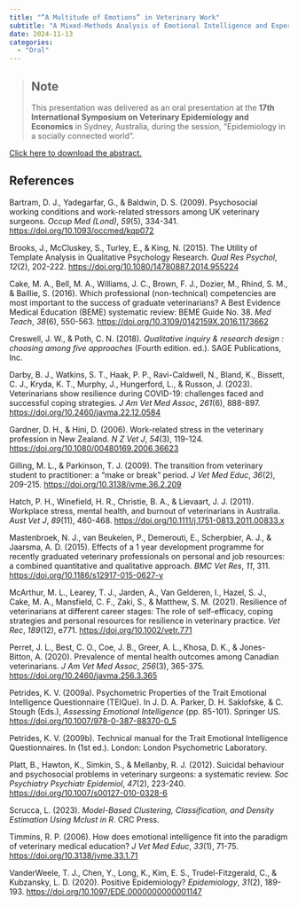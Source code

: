 ```yaml
---
title: "“A Multitude of Emotions” in Veterinary Work"
subtitle: "A Mixed-Methods Analysis of Emotional Intelligence and Experiences in Early-Career Veterinarians"
date: 2024-11-13
categories:
  - "Oral"
---
```


> ## Note
>
> This presentation was delivered as an oral presentation at the **17th International Symposium on Veterinary Epidemiology and Economics** in Sydney, Australia, during the session, "Epidemiology in a socially connected world".

[Click here to download the abstract.](files/isvee-abstract.pdf)

## References

Bartram, D. J., Yadegarfar, G., & Baldwin, D. S. (2009). Psychosocial working conditions and work-related stressors among UK veterinary surgeons. *Occup Med (Lond)*, *59*(5), 334-341. <https://doi.org/10.1093/occmed/kqp072>

Brooks, J., McCluskey, S., Turley, E., & King, N. (2015). The Utility of Template Analysis in Qualitative Psychology Research. *Qual Res Psychol*, *12*(2), 202-222. <https://doi.org/10.1080/14780887.2014.955224>

Cake, M. A., Bell, M. A., Williams, J. C., Brown, F. J., Dozier, M., Rhind, S. M., & Baillie, S. (2016). Which professional (non-technical) competencies are most important to the success of graduate veterinarians? A Best Evidence Medical Education (BEME) systematic review: BEME Guide No. 38. *Med Teach*, *38*(6), 550-563. <https://doi.org/10.3109/0142159X.2016.1173662>

Creswell, J. W., & Poth, C. N. (2018). *Qualitative inquiry & research design : choosing among five approaches* (Fourth edition. ed.). SAGE Publications, Inc.

Darby, B. J., Watkins, S. T., Haak, P. P., Ravi-Caldwell, N., Bland, K., Bissett, C. J., Kryda, K. T., Murphy, J., Hungerford, L., & Russon, J. (2023). Veterinarians show resilience during COVID-19: challenges faced and successful coping strategies. *J Am Vet Med Assoc*, *261*(6), 888-897. <https://doi.org/10.2460/javma.22.12.0584>

Gardner, D. H., & Hini, D. (2006). Work-related stress in the veterinary profession in New Zealand. *N Z Vet J*, *54*(3), 119-124. <https://doi.org/10.1080/00480169.2006.36623>

Gilling, M. L., & Parkinson, T. J. (2009). The transition from veterinary student to practitioner: a "make or break" period. *J Vet Med Educ*, *36*(2), 209-215. <https://doi.org/10.3138/jvme.36.2.209>

Hatch, P. H., Winefield, H. R., Christie, B. A., & Lievaart, J. J. (2011). Workplace stress, mental health, and burnout of veterinarians in Australia. *Aust Vet J*, *89*(11), 460-468. <https://doi.org/10.1111/j.1751-0813.2011.00833.x>

Mastenbroek, N. J., van Beukelen, P., Demerouti, E., Scherpbier, A. J., & Jaarsma, A. D. (2015). Effects of a 1 year development programme for recently graduated veterinary professionals on personal and job resources: a combined quantitative and qualitative approach. *BMC Vet Res*, *11*, 311. <https://doi.org/10.1186/s12917-015-0627-y>

McArthur, M. L., Learey, T. J., Jarden, A., Van Gelderen, I., Hazel, S. J., Cake, M. A., Mansfield, C. F., Zaki, S., & Matthew, S. M. (2021). Resilience of veterinarians at different career stages: The role of self-efficacy, coping strategies and personal resources for resilience in veterinary practice. *Vet Rec*, *189*(12), e771. <https://doi.org/10.1002/vetr.771>

Perret, J. L., Best, C. O., Coe, J. B., Greer, A. L., Khosa, D. K., & Jones-Bitton, A. (2020). Prevalence of mental health outcomes among Canadian veterinarians. *J Am Vet Med Assoc*, *256*(3), 365-375. <https://doi.org/10.2460/javma.256.3.365>

Petrides, K. V. (2009a). Psychometric Properties of the Trait Emotional Intelligence Questionnaire (TEIQue). In J. D. A. Parker, D. H. Saklofske, & C. Stough (Eds.), *Assessing Emotional Intelligence* (pp. 85-101). Springer US. <https://doi.org/10.1007/978-0-387-88370-0_5>

Petrides, K. V. (2009b). Technical manual for the Trait Emotional Intelligence Questionnaires. In (1st ed.). London: London Psychometric Laboratory.

Platt, B., Hawton, K., Simkin, S., & Mellanby, R. J. (2012). Suicidal behaviour and psychosocial problems in veterinary surgeons: a systematic review. *Soc Psychiatry Psychiatr Epidemiol*, *47*(2), 223-240. <https://doi.org/10.1007/s00127-010-0328-6>

Scrucca, L. (2023). *Model-Based Clustering, Classification, and Density Estimation Using Mclust in R*. CRC Press.

Timmins, R. P. (2006). How does emotional intelligence fit into the paradigm of veterinary medical education? *J Vet Med Educ*, *33*(1), 71-75. <https://doi.org/10.3138/jvme.33.1.71>

VanderWeele, T. J., Chen, Y., Long, K., Kim, E. S., Trudel-Fitzgerald, C., & Kubzansky, L. D. (2020). Positive Epidemiology? *Epidemiology*, *31*(2), 189-193. <https://doi.org/10.1097/EDE.0000000000001147>
